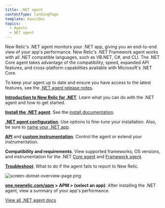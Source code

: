 ```yaml
---
title: .NET agent
contentType: landingPage
template: basicDoc
topics:
  - Agents
  - NET agent
---
```


New Relic's .NET agent monitors your .NET app, giving you an end-to-end view of your app's performance. New Relic's .NET Framework agent works with all .NET compatible languages, such as VB.NET, C#, and CLI. The .NET Core agent takes advantage of the compatibility, speed, expanded API features, and cross-platform capabilities available with Microsoft's .NET Core.

To keep your agent up to date and ensure you have access to the latest features, see the [.NET agent release notes](/docs/release-notes/agent-release-notes/net-release-notes).

<Icon
  name="terminal"
  size="2em"
/>

**[Introduction to New Relic for .NET](/docs/agents/net-agent/getting-started/introduction-new-relic-net)**. Learn what you can do with the .NET agent and how to get started.

<Icon
  name="list"
  size="2em"
/>

**[Install the .NET agent](/docs/agents/net-agent/installation/install-enable-new-relic-net-agent)**. See the [install documentation](/docs/agents/net-agent/installation/install-enable-new-relic-net-agent).

<Icon
  name="settings"
  size="2em"
/>

**[.NET agent configuration](/docs/agents/net-agent/installation-configuration/net-agent-configuration)**. Use options to fine-tune your installation. Also, be sure to [name your .NET app](/docs/agents/net-agent/installation-and-configuration/naming-your-net-application).

<Icon
  name="tool"
  size="2em"
/>

**[API](/docs/agents/net-agent/net-agent-api)** and **[custom instrumentation](/docs/agents/net-agent/custom-instrumentation/introduction-net-custom-instrumentation)**. Control the agent or extend your instrumentation.

<Icon
  name="database"
  size="2em"
/>

**Compatibility and requirements**. View supported frameworks, OS versions, and instrumentation for the .NET [Core agent](/docs/agents/net-agent/getting-started/compatibility-requirements-net-core-20-agent) and [Framework agent](/docs/agents/net-agent/getting-started/compatibility-requirements-net-framework-agent).

<Icon
  name="life-buoy"
  size="2em"
/>

**[Troubleshoot](/docs/agents/net-agent/troubleshooting/no-data-appears-net)**. What to do if the agent fails to report to New Relic.

![screen-dotnet-overview-page.png](./images/screen-dotnet-overview-page.png "screen-dotnet-overview-page.png")

**[one.newrelic.com/apm](https://one.newrelic.com/apm) > APM > (select an app)**: After installing the .NET agent, view a summary of your app's performance.

[View all .NET agent docs](/docs/agents/net-agent?toc=true)

